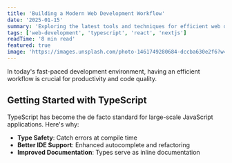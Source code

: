 ```yaml
---
title: 'Building a Modern Web Development Workflow'
date: '2025-01-15'
summary: 'Exploring the latest tools and techniques for efficient web development, from TypeScript to deployment strategies.'
tags: ['web-development', 'typescript', 'react', 'nextjs']
readTime: '8 min read'
featured: true
image: 'https://images.unsplash.com/photo-1461749280684-dccba630e2f6?w=600&h=400&fit=crop'
---
```


In today's fast-paced development environment, having an efficient workflow is crucial for productivity and code quality.

## Getting Started with TypeScript

TypeScript has become the de facto standard for large-scale JavaScript applications. Here's why:

- **Type Safety**: Catch errors at compile time
- **Better IDE Support**: Enhanced autocomplete and refactoring
- **Improved Documentation**: Types serve as inline documentation
